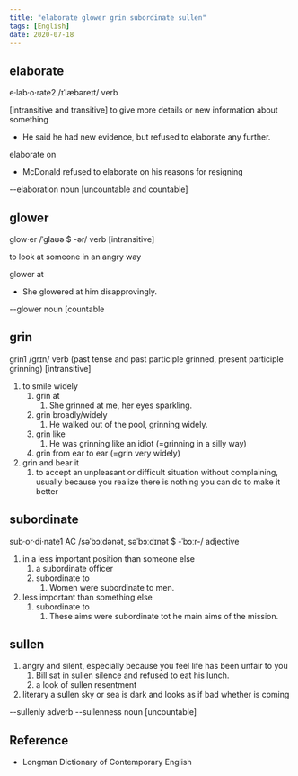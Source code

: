 ```yaml
---
title: "elaborate glower grin subordinate sullen"
tags: [English]
date: 2020-07-18
---
```


## elaborate

e·lab·o·rate2 /ɪˈlæbəreɪt/ verb

[intransitive and transitive] to give more details or new information about
something

- He said he had new evidence, but refused to elaborate any further.

elaborate on

- McDonald refused to elaborate on his reasons for resigning

--elaboration noun [uncountable and countable]

## glower

glow·er /ˈɡlaʊə $ -ər/ verb [intransitive]

to look at someone in an angry way

glower at

- She glowered at him disapprovingly.

--glower noun [countable

## grin

grin1 /ɡrɪn/ verb (past tense and past participle grinned, present participle
grinning) [intransitive]

1. to smile widely
   1. grin at
      1. She grinned at me, her eyes sparkling.
   2. grin broadly/widely
      1. He walked out of the pool, grinning widely.
   3. grin like
      1. He was grinning like an idiot (=grinning in a silly way)
   4. grin from ear to ear (=grin very widely)
2. grin and bear it
   1. to accept an unpleasant or difficult situation without complaining,
      usually because you realize there is nothing you can do to make it better

## subordinate

sub·or·di·nate1 AC /səˈbɔːdənət, səˈbɔːdɪnət $ -ˈbɔːr-/ adjective

1. in a less important position than someone else
   1. a subordinate officer
   2. subordinate to
      1. Women were subordinate to men.
2. less important than something else
   1. subordinate to
      1. These aims were subordinate tot he main aims of the mission.

## sullen

1. angry and silent, especially because you feel life has been unfair to you
   1. Bill sat in sullen silence and refused to eat his lunch.
   2. a look of sullen resentment
2. literary a sullen sky or sea is dark and looks as if bad whether is coming

--sullenly adverb
--sullenness noun [uncountable]

## Reference

- Longman Dictionary of Contemporary English